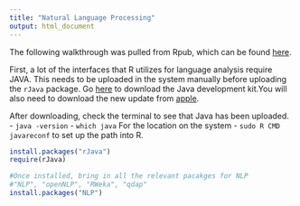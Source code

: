 ```yaml
---
title: "Natural Language Processing"
output: html_document
---
```


The following walkthrough was pulled from Rpub, which can be found [here]("https://rpubs.com/lmullen/nlp-chapter").

First, a lot of the interfaces that R utilizes for language analysis require JAVA. This needs to be uploaded in the system manually before uploading the `rJava` package. Go [here]("http://www.oracle.com/technetwork/java/javase/downloads/jdk8-downloads-2133151.html") to download the Java development kit.You will also need to download the new update from [apple]("http://support.apple.com/kb/DL1572").

After downloading, check the terminal to see that Java has been uploaded. 
 - `java -version`
 - `which java` For the location on the system
 - `sudo R CMD javareconf` to set up the path into R.

```r
install.packages("rJava")
require(rJava)

#Once installed, bring in all the relevant pacakges for NLP
#"NLP", "openNLP", "RWeka", "qdap"
install.packages("NLP")

```

